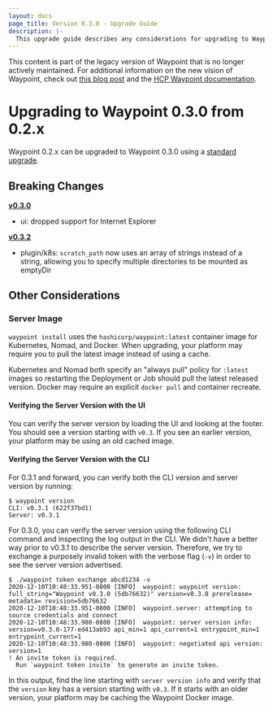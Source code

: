 ```yaml
---
layout: docs
page_title: Version 0.3.0 - Upgrade Guide
description: |-
  This upgrade guide describes any considerations for upgrading to Waypoint 0.3.0.
---
```


<Warning>

This content is part of the legacy version of Waypoint that is no longer actively maintained. For additional information on the new vision of Waypoint, check out [this blog post](https://www.hashicorp.com/blog/a-new-vision-for-hcp-waypoint) and the [HCP Waypoint documentation](/hcp/docs/waypoint).

</Warning>

# Upgrading to Waypoint 0.3.0 from 0.2.x

Waypoint 0.2.x can be upgraded to Waypoint 0.3.0 using a [standard upgrade](/waypoint/docs/upgrading#standard-upgrade).

## Breaking Changes

**[v0.3.0](https://github.com/hashicorp/waypoint/releases/tag/v0.3.0)**

- ui: dropped support for Internet Explorer

**[v0.3.2](https://github.com/hashicorp/waypoint/releases/tag/v0.3.2)**

- plugin/k8s: `scratch_path` now uses an array of strings instead of a string, allowing you to specify multiple directories to be mounted as emptyDir

## Other Considerations

### Server Image

`waypoint install` uses the `hashicorp/waypoint:latest` container image for
Kubernetes, Nomad, and Docker. When upgrading, your platform may require
you to pull the latest image instead of using a cache.

Kubernetes and Nomad both specify an "always pull" policy for `:latest` images
so restarting the Deployment or Job should pull the latest released version.
Docker may require an explicit `docker pull` and container recreate.

#### Verifying the Server Version with the UI

You can verify the server version by loading the UI and looking at the footer.
You should see a version starting with `v0.3`. If you see an earlier version,
your platform may be using an old cached image.

#### Verifying the Server Version with the CLI

For 0.3.1 and forward, you can verify both the CLI version and server version by
running:

```shell-session
$ waypoint version
CLI: v0.3.1 (622f37bd1)
Server: v0.3.1
```

For 0.3.0, you can verify the server version using the following CLI command and inspecting
the log output in the CLI. We didn't have a better
way prior to v0.3.1 to describe the server version. Therefore, we
try to exchange a purposely invalid token with the verbose flag (`-v`) in order
to see the server version advertised.

```shell-session
$ ./waypoint token exchange abcd1234 -v
2020-12-10T10:48:33.951-0800 [INFO]  waypoint: waypoint version: full_string="Waypoint v0.3.0 (5db76632)" version=v0.3.0 prerelease= metadata= revision=5db76632
2020-12-10T10:48:33.951-0800 [INFO]  waypoint.server: attempting to source credentials and connect
2020-12-10T10:48:33.980-0800 [INFO]  waypoint: server version info: version=v0.3.0-177-ed413ab93 api_min=1 api_current=1 entrypoint_min=1 entrypoint_current=1
2020-12-10T10:48:33.980-0800 [INFO]  waypoint: negotiated api version: version=1
! An invite token is required.
  Run `waypoint token invite` to generate an invite token.
```

In this output, find the line starting with `server version info` and verify
that the `version` key has a version starting with `v0.3`. If it starts
with an older version, your platform may be caching the Waypoint Docker image.

